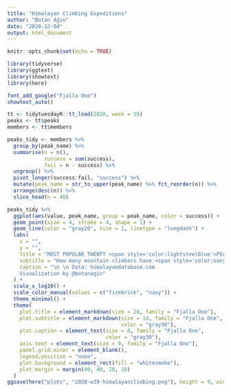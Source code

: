 ```yaml
---
title: "Himalayan Climbing Expeditions"
author: "Botan Ağın"
date: "2020-12-04"
output: html_document
---
```


```r
knitr::opts_chunk$set(echo = TRUE)
```

```r
library(tidyverse)
library(ggtext)
library(showtext)
library(here)
```

```r
font_add_google("Fjalla One")
showtext_auto()
```

```r
tt <- tidytuesdayR::tt_load(2020, week = 39)
peaks <- tt$peaks
members <- tt$members
```

```r
peaks_tidy <- members %>% 
  group_by(peak_name) %>% 
  summarise(n = n(),
            success = sum(success),
            fail = n - success) %>% 
  ungroup() %>% 
  pivot_longer(success:fail, "success") %>% 
  mutate(peak_name = str_to_upper(peak_name) %>% fct_reorder(n)) %>% 
  arrange(desc(n)) %>% 
  slice_head(n = 40) 
```

```r
peaks_tidy %>% 
  ggplot(aes(value, peak_name, group = peak_name, color = success)) +
  geom_point(size = 4, stroke = 4, shape = 1) +
  geom_line(color = "gray20", size = 1, linetype = "longdash") +
  labs(
    x = "",
    y = "",
    title = "MOST POPULAR TWENTY <span style='color:lightsteelblue'>PEAKS</span>",
    subtitle = "How many mountain climbers have <span style='color:navy'>succeeded</span> or <span style='color:firebrick'>failed</span> <br> with their attempted on the most popular twenty <span style='color:black'>Himalayan</span> peaks",
    caption = "\n \n Data: himalayandatabase.com
    Visualization by @botanagin"
  ) +
  scale_x_log10() + 
  scale_color_manual(values = c("firebrick", "navy")) +
  theme_minimal() +
  theme(
    plot.title = element_markdown(size = 20, family = "Fjalla One"),
    plot.subtitle = element_markdown(size = 14, family = "Fjalla One", 
                                     color = "gray30"),
    plot.caption = element_text(size = 8, family = "Fjalla One",
                                color = "gray30"),
    axis.text = element_text(size = 9, family = "Fjalla One"),
    panel.grid.minor = element_blank(),
    legend.position = "none",
    plot.background = element_rect(fill = "whitesmoke"),
    plot.margin = margin(40, 40, 20, 20)
  )
ggsave(here("plots", "2020-w39-himalayanclimbing.png"), height = 9, width = 7)
```